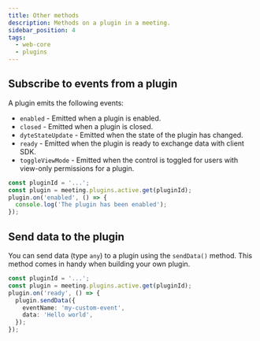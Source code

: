 ```yaml
---
title: Other methods
description: Methods on a plugin in a meeting.
sidebar_position: 4
tags:
  - web-core
  - plugins
---
```


## Subscribe to events from a plugin

A plugin emits the following events:

- `enabled` - Emitted when a plugin is enabled.
- `closed` - Emitted when a plugin is closed.
- `dyteStateUpdate` - Emitted when the state of the plugin has changed.
- `ready` - Emitted when the plugin is ready to exchange data with client SDK.
- `toggleViewMode` - Emitted when the control is toggled for users with
  view-only permissions for a plugin.

```ts
const pluginId = '...';
const plugin = meeting.plugins.active.get(pluginId);
plugin.on('enabled', () => {
  console.log('The plugin has been enabled');
});
```

## Send data to the plugin

You can send data (type `any`) to a plugin using the `sendData()` method. This
method comes in handy when building your own plugin.

```ts
const pluginId = '...';
const plugin = meeting.plugins.active.get(pluginId);
plugin.on('ready', () => {
  plugin.sendData({
    eventName: 'my-custom-event',
    data: 'Hello world',
  });
});
```

<head>
  <title>React Web Core Other methods</title>
</head>
